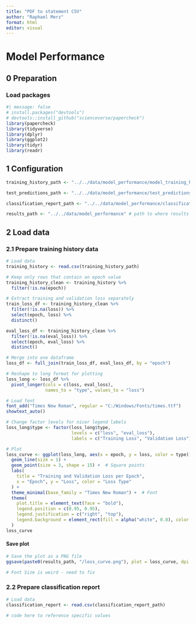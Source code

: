 ```yaml
---
title: "PDF to statement CSV"
author: "Raphael Merz"
format: html
editor: visual
---
```


# Model Performance

## 0 Preparation

### Load packages

```r
#| message: false
# install.packages("devtools") 
# devtools::install_github("scienceverse/papercheck")
library(papercheck)
library(tidyverse)
library(dplyr)
library(ggplot2)
library(tidyr)
library(readr)
```

## 1 Configuration

```r
training_history_path <- "../../data/model_performance/model_training_history.csv" # path to model_training_history.csv

test_predictions_path <- "../../data/model_performance/test_predictions.csv" # path to test_predictions.csv

classification_report_path <- "../../data/model_performance/classification_report.csv" # path to classification_report.csv

results_path <- "../../data/model_performance" # path to where results (incl. figures) should be stored
```

## 2 Load data

### 2.1 Prepare training history data

```r
# Load data
training_history <- read.csv(training_history_path)

# Keep only rows that contain an epoch value
training_history_clean <- training_history %>%
  filter(!is.na(epoch))

# Extract training and validation loss separately
train_loss_df <- training_history_clean %>%
  filter(!is.na(loss)) %>%
  select(epoch, loss) %>%
  distinct()

eval_loss_df <- training_history_clean %>%
  filter(!is.na(eval_loss)) %>%
  select(epoch, eval_loss) %>%
  distinct()

# Merge into one dataframe
loss_df <- full_join(train_loss_df, eval_loss_df, by = "epoch")

# Reshape to long format for plotting
loss_long <- loss_df %>%
  pivot_longer(cols = c(loss, eval_loss),
               names_to = "type", values_to = "loss")

# Load font
font_add("Times New Roman", regular = "C:/Windows/Fonts/times.ttf")
showtext_auto()

# Change factor levels for nicer legend labels
loss_long$type <- factor(loss_long$type,
                         levels = c("loss", "eval_loss"),
                         labels = c("Training Loss", "Validation Loss"))

# Plot
loss_curve <- ggplot(loss_long, aes(x = epoch, y = loss, color = type)) +
  geom_line(size = 1) +
  geom_point(size = 3, shape = 15) +  # Square points
  labs(
    title = "Training and Validation Loss per Epoch",
    x = "Epoch", y = "Loss", color = "Loss Type"
  ) +
  theme_minimal(base_family = "Times New Roman") +  # Font
  theme(
    plot.title = element_text(face = "bold"),
    legend.position = c(0.95, 0.95),
    legend.justification = c("right", "top"),
    legend.background = element_rect(fill = alpha("white", 0.8), color = "black")
  )
loss_curve
```

#### Save plot

```r
# Save the plot as a PNG file
ggsave(paste0(results_path, "/loss_curve.png"), plot = loss_curve, dpi = 300)

# Font Size is weird - need to fix
```

### 2.2 Prepare classification report

```r
# Load data
classification_report <- read.csv(classification_report_path)

# code here to reference specific values
```

## 
